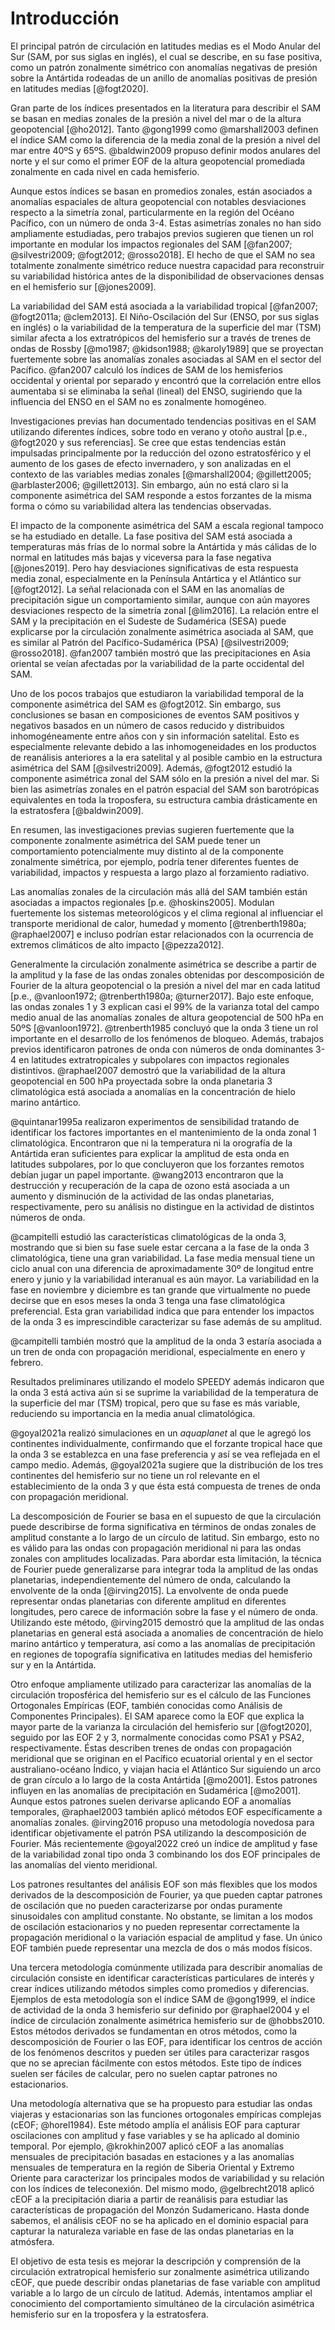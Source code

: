# Introducción {#intro}

El principal patrón de circulación en latitudes medias es el Modo Anular del Sur (SAM, por sus siglas en inglés), el cual se describe, en su fase positiva, como un patrón zonalmente simétrico con anomalías negativas de presión sobre la Antártida rodeadas de un anillo de anomalías positivas de presión en latitudes medias [@fogt2020].

Gran parte de los índices presentados en la literatura para describir el SAM se basan en medias zonales de la presión a nivel del mar o de la altura geopotencial [@ho2012].
Tanto @gong1999 como @marshall2003 definen el índice SAM como la diferencia de la media zonal de la presión a nivel del mar entre 40ºS y 65ºS.
@baldwin2009 propuso definir modos anulares del norte y el sur como el primer EOF de la altura geopotencial promediada zonalmente en cada nivel en cada hemisferio.

Aunque estos índices se basan en promedios zonales, están asociados a anomalías espaciales de altura geopotencial con notables desviaciones respecto a la simetría zonal, particularmente en la región del Océano Pacífico, con un número de onda 3-4.
Estas asimetrías zonales no han sido ampliamente estudiadas, pero trabajos previos sugieren que tienen un rol importante en modular los impactos regionales del SAM [@fan2007; @silvestri2009; @fogt2012; @rosso2018].
El hecho de que el SAM no sea totalmente zonalmente simétrico reduce nuestra capacidad para reconstruir su variabilidad histórica antes de la disponibilidad de observaciones densas en el hemisferio sur [@jones2009].

La variabilidad del SAM está asociada a la variabilidad tropical [@fan2007; @fogt2011a; @clem2013].
El Niño-Oscilación del Sur (ENSO, por sus siglas en inglés) o la variabilidad de la temperatura de la superficie del mar (TSM) similar afecta a los extratrópicos del hemisferio sur a través de trenes de ondas de Rossby [@mo1987; @kidson1988; @karoly1989] que se proyectan fuertemente sobre las anomalías zonales asociadas al SAM en el sector del Pacífico.
@fan2007 calculó los índices de SAM de los hemisferios occidental y oriental por separado y encontró que la correlación entre ellos aumentaba si se eliminaba la señal (lineal) del ENSO, sugiriendo que la influencia del ENSO en el SAM no es zonalmente homogéneo.

Investigaciones previas han documentado tendencias positivas en el SAM utilizando diferentes índices, sobre todo en verano y otoño austral [p.e., @fogt2020 y sus referencias].
Se cree que estas tendencias están impulsadas principalmente por la reducción del ozono estratosférico y el aumento de los gases de efecto invernadero, y son analizadas en el contexto de las variables medias zonales [@marshall2004; @gillett2005; @arblaster2006; @gillett2013].
Sin embargo, aún no está claro si la componente asimétrica del SAM responde a estos forzantes de la misma forma o cómo su variabilidad altera las tendencias observadas.

El impacto de la componente asimétrica del SAM a escala regional tampoco se ha estudiado en detalle.
La fase positiva del SAM está asociada a temperaturas más frías de lo normal sobre la Antártida y más cálidas de lo normal en latitudes más bajas y viceversa para la fase negativa [@jones2019].
Pero hay desviaciones significativas de esta respuesta media zonal, especialmente en la Península Antártica y el Atlántico sur [@fogt2012].
La señal relacionada con el SAM en las anomalías de precipitación sigue un comportamiento similar, aunque con aún mayores desviaciones respecto de la simetría zonal [@lim2016].
La relación entre el SAM y la precipitación en el Sudeste de Sudamérica (SESA) puede explicarse por la circulación zonalmente asimétrica asociada al SAM, que es similar al Patrón del Pacífico-Sudamérica (PSA) [@silvestri2009; @rosso2018].
@fan2007 también mostró que las precipitaciones en Asia oriental se veían afectadas por la variabilidad de la parte occidental del SAM.

Uno de los pocos trabajos que estudiaron la variabilidad temporal de la componente asimétrica del SAM es @fogt2012.
Sin embargo, sus conclusiones se basan en composiciones de eventos SAM positivos y negativos basados en un número de casos reducido y distribuidos inhomogéneamente entre años con y sin información satelital.
Esto es especialmente relevante debido a las inhomogeneidades en los productos de reanálisis anteriores a la era satelital y al posible cambio en la estructura asimétrica del SAM [@silvestri2009].
Además, @fogt2012 estudió la componente asimétrica zonal del SAM sólo en la presión a nivel del mar.
Si bien las asimetrías zonales en el patrón espacial del SAM son barotrópicas equivalentes en toda la troposfera, su estructura cambia drásticamente en la estratosfera [@baldwin2009].

En resumen, las investigaciones previas sugieren fuertemente que la componente zonalmente asimétrica del SAM puede tener un comportamiento potencialmente muy distinto al de la componente zonalmente simétrica, por ejemplo, podría tener diferentes fuentes de variabilidad, impactos y respuesta a largo plazo al forzamiento radiativo.

Las anomalías zonales de la circulación más allá del SAM también están asociadas a impactos regionales [p.e. @hoskins2005].
Modulan fuertemente los sistemas meteorológicos y el clima regional al influenciar el transporte meridional de calor, humedad y momento [@trenberth1980a; @raphael2007] e incluso podrían estar relacionados con la ocurrencia de extremos climáticos de alto impacto [@pezza2012].

Generalmente la circulación zonalmente asimétrica se describe a partir de la amplitud y la fase de las ondas zonales obtenidas por descomposición de Fourier de la altura geopotencial o la presión a nivel del mar en cada latitud [p.e., @vanloon1972; @trenberth1980a; @turner2017].
Bajo este enfoque, las ondas zonales 1 y 3 explican casi el 99% de la varianza total del campo medio anual de las anomalías zonales de altura geopotencial de 500 hPa en 50ºS [@vanloon1972].
@trenberth1985 concluyó que la onda 3 tiene un rol importante en el desarrollo de los fenómenos de bloqueo.
Además, trabajos previos identificaron patrones de onda con números de onda dominantes 3-4 en latitudes extratropicales y subpolares con impactos regionales distintivos.
@raphael2007 demostró que la variabilidad de la altura geopotencial en 500 hPa proyectada sobre la onda planetaria 3 climatológica está asociada a anomalías en la concentración de hielo marino antártico.

@quintanar1995a realizaron experimentos de sensibilidad tratando de identificar los factores importantes en el mantenimiento de la onda zonal 1 climatológica.
Encontraron que ni la temperatura ni la orografía de la Antártida eran suficientes para explicar la amplitud de esta onda en latitudes subpolares, por lo que concluyeron que los forzantes remotos debían jugar un papel importante.
@wang2013 encontraron que la destrucción y recuperación de la capa de ozono está asociada a un aumento y disminución de la actividad de las ondas planetarias, respectivamente, pero su análisis no distingue en la actividad de distintos números de onda.

@campitelli estudió las características climatológicas de la onda 3, mostrando que si bien su fase suele estar cercana a la fase de la onda 3 climatológica, tiene una gran variabilidad.
La fase media mensual tiene un ciclo anual con una diferencia de aproximadamente 30º de longitud entre enero y junio y la variabilidad interanual es aún mayor.
La variabilidad en la fase en noviembre y diciembre es tan grande que virtualmente no puede decirse que en esos meses la onda 3 tenga una fase climatológica preferencial.
Esta gran variabilidad indica que para entender los impactos de la onda 3 es imprescindible caracterizar su fase además de su amplitud.

@campitelli también mostró que la amplitud de la onda 3 estaría asociada a un tren de onda con propagación meridional, especialmente en enero y febrero.

Resultados preliminares utilizando el modelo SPEEDY además indicaron que la onda 3 está activa aún si se suprime la variabilidad de la temperatura de la superficie del mar (TSM) tropical, pero que su fase es más variable, reduciendo su importancia en la media anual climatológica.

@goyal2021a realizó simulaciones en un *aquaplanet* al que le agregó los continentes individualmente, confirmando que el forzante tropical hace que la onda 3 se establezca en una fase preferencia y así se vea reflejada en el campo medio.
Además, @goyal2021a sugiere que la distribución de los tres continentes del hemisferio sur no tiene un rol relevante en el establecimiento de la onda 3 y que ésta está compuesta de trenes de onda con propagación meridional.

La descomposición de Fourier se basa en el supuesto de que la circulación puede describirse de forma significativa en términos de ondas zonales de amplitud constante a lo largo de un círculo de latitud.
Sin embargo, esto no es válido para las ondas con propagación meridional ni para las ondas zonales con amplitudes localizadas.
Para abordar esta limitación, la técnica de Fourier puede generalizarse para integrar toda la amplitud de las ondas planetarias, independientemente del número de onda, calculando la envolvente de la onda [@irving2015].
La envolvente de onda puede representar ondas planetarias con diferente amplitud en diferentes longitudes, pero carece de información sobre la fase y el número de onda.
Utilizando este método, @irving2015 demostró que la amplitud de las ondas planetarias en general está asociada a anomalies de concentración de hielo marino antártico y temperatura, así como a las anomalías de precipitación en regiones de topografía significativa en latitudes medias del hemisferio sur y en la Antártida.

Otro enfoque ampliamente utilizado para caracterizar las anomalías de la circulación troposférica del hemisferio sur es el cálculo de las Funciones Ortogonales Empíricas (EOF, también conocidas como Análisis de Componentes Principales).
El SAM aparece como la EOF que explica la mayor parte de la varianza la circulación del hemisferio sur [@fogt2020], seguido por las EOF 2 y 3, normalmente conocidas como PSA1 y PSA2, respectivamente.
Éstas describen trenes de ondas con propagación meridional que se originan en el Pacífico ecuatorial oriental y en el sector australiano-océano Índico, y viajan hacia el Atlántico Sur siguiendo un arco de gran círculo a lo largo de la costa Antártida [@mo2001].
Estos patrones influyen en las anomalías de precipitación en Sudamérica [@mo2001].
Aunque estos patrones suelen derivarse aplicando EOF a anomalías temporales, @raphael2003 también aplicó métodos EOF específicamente a anomalías zonales.
@irving2016 propuso una metodología novedosa para identificar objetivamente el patrón PSA utilizando la descomposición de Fourier.
Más recientemente @goyal2022 creó un índice de amplitud y fase de la variabilidad zonal tipo onda 3 combinando los dos EOF principales de las anomalías del viento meridional.

Los patrones resultantes del análisis EOF son más flexibles que los modos derivados de la descomposición de Fourier, ya que pueden captar patrones de oscilación que no pueden caracterizarse por ondas puramente sinusoidales con amplitud constante.
No obstante, se limitan a los modos de oscilación estacionarios y no pueden representar correctamente la propagación meridional o la variación espacial de amplitud y fase.
Un único EOF también puede representar una mezcla de dos o más modos físicos.

Una tercera metodología comúnmente utilizada para describir anomalías de circulación consiste en identificar características particulares de interés y crear índices utilizando métodos simples como promedios y diferencias.
Ejemplos de esta metodología son el índice SAM de @gong1999, el índice de actividad de la onda 3 hemisferio sur definido por @raphael2004 y el índice de circulación zonalmente asimétrica hemisferio sur de @hobbs2010.
Estos métodos derivados se fundamentan en otros métodos, como la descomposición de Fourier o las EOF, para identificar los centros de acción de los fenómenos descritos y pueden ser útiles para caracterizar rasgos que no se aprecian fácilmente con estos métodos.
Este tipo de índices suelen ser fáciles de calcular, pero no suelen captar patrones no estacionarios.

Una metodología alternativa que se ha propuesto para estudiar las ondas viajeras y estacionarias son las funciones ortogonales empíricas complejas (cEOF; @horel1984).
Este método amplía el análisis EOF para capturar oscilaciones con amplitud y fase variables y se ha aplicado al dominio temporal.
Por ejemplo, @krokhin2007 aplicó cEOF a las anomalías mensuales de precipitación basadas en estaciones y a las anomalías mensuales de temperatura en la región de Siberia Oriental y Extremo Oriente para caracterizar los principales modos de variabilidad y su relación con los índices de teleconexión.
Del mismo modo, @gelbrecht2018 aplicó cEOF a la precipitación diaria a partir de reanálisis para estudiar las características de propagación del Monzón Sudamericano.
Hasta donde sabemos, el análisis cEOF no se ha aplicado en el dominio espacial para capturar la naturaleza variable en fase de las ondas planetarias en la atmósfera.

El objetivo de esta tesis es mejorar la descripción y comprensión de la circulación extratropical hemisferio sur zonalmente asimétrica utilizando cEOF, que puede describir ondas planetarias de fase variable con amplitud variable a lo largo de un círculo de latitud.
Además, intentamos ampliar el conocimiento del comportamiento simultáneo de la circulación asimétrica hemisferio sur en la troposfera y la estratosfera.
